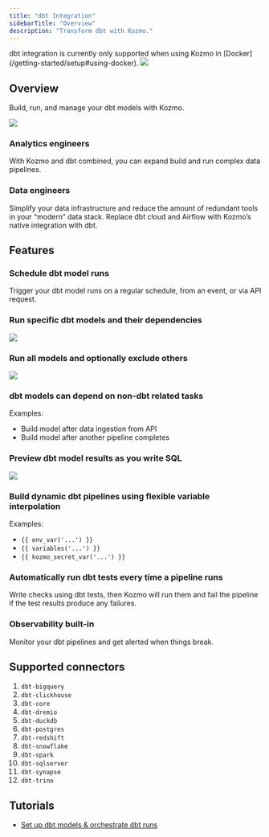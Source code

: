 ```yaml
---
title: "dbt Integration"
sidebarTitle: "Overview"
description: "Transform dbt with Kozmo."
---
```


<Warning>
  dbt integration is currently only supported when using Kozmo in
  [Docker](/getting-started/setup#using-docker).
</Warning>

<Frame>
  <img src="https://c.tenor.com/gbLWPf5HCsYAAAAC/devastator-constructicons.gif" />
</Frame>

## Overview

Build, run, and manage your dbt models with Kozmo.

<Frame>
  <img src="https://user-images.githubusercontent.com/59450879/252510713-4fd2ed03-7867-4038-8b0e-24eb1c40c518.png" />
</Frame>

### Analytics engineers

With Kozmo and dbt combined, you can expand build and run complex data pipelines.

### Data engineers

Simplify your data infrastructure and reduce the amount of redundant tools in your “modern” data stack. Replace dbt cloud and Airflow with Kozmo’s native integration with dbt.

## Features

### Schedule dbt model runs

Trigger your dbt model runs on a regular schedule, from an event, or via API request.

### Run specific dbt models and their dependencies

<Frame>
  <img src="https://github.com/kozmoai/assets/blob/main/dbt/add-dbt-model.gif?raw=true" />
</Frame>

### Run all models and optionally exclude others

![](https://raw.githubusercontent.com/kozmoai/assets/main/dbt/add-dbt-models.gif)

### dbt models can depend on non-dbt related tasks

Examples:

- Build model after data ingestion from API
- Build model after another pipeline completes

### Preview dbt model results as you write SQL

<Frame>
  <img src="https://github.com/kozmoai/assets/blob/main/dbt/dbt-preview.gif?raw=true" />
</Frame>

### Build dynamic dbt pipelines using flexible variable interpolation

Examples:

- `{{ env_var('...') }}`
- `{{ variables('...') }}`
- `{{ kozmo_secret_var('...') }}`

### Automatically run dbt tests every time a pipeline runs

Write checks using dbt tests, then Kozmo will run them and fail the pipeline if the test results produce any failures.

### Observability built-in

Monitor your dbt pipelines and get alerted when things break.

## Supported connectors

1. `dbt-bigquery`
1. `dbt-clickhouse`
1. `dbt-core`
1. `dbt-dremio`
1. `dbt-duckdb`
1. `dbt-postgres`
1. `dbt-redshift`
1. `dbt-snowflake`
1. `dbt-spark`
1. `dbt-sqlserver`
1. `dbt-synapse`
1. `dbt-trino`

## Tutorials

- [Set up dbt models & orchestrate dbt runs](/guides/setup-dbt)
